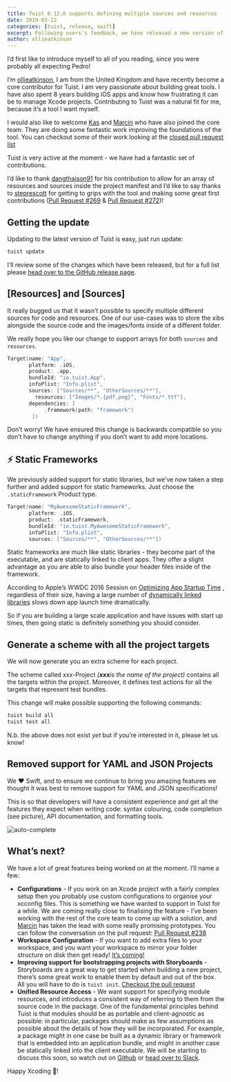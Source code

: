 ```yaml
---
title: Tuist 0.12.0 supports defining multiple sources and resources
date: 2019-03-12
categories: [tuist, release, swift]
excerpt: Following users's feedback, we have released a new version of Tuist, 0.12.0 that supports defining multiple sources and resources. Moreover, we added a new product type for those of you that would like to opt for static linking, and added generation of schemes with all the targets that are part of the project. This version also drops support for defining the manifests as a JSON file because Swift will pave our way to a better maintainability and reusability.
author: ollieatkinson
---
```


I’d first like to introduce myself to all of you reading, since you were probably all expecting Pedro!

I’m [ollieatkinson](https://github.com/ollieatkinson), I am from the United Kingdom and have recently become a core contributor for Tuist. I am very passionate about building great tools. I have also spent 8 years building iOS apps and know how frustrating it can be to manage Xcode projects. Contributing to Tuist was a natural fit for me, because it’s a tool I want myself.

I would also like to welcome [Kas](https://github.com/kwridan) and [Marcin](https://github.com/marciniwanicki) who have also joined the core team. They are doing some fantastic work improving the foundations of the tool. You can checkout some of their work looking at the [closed pull request list](https://github.com/tuist/tuist/pulls?q=is%3Apr+is%3Aclosed)

Tuist is very active at the moment - we have had a fantastic set of contributions.

I’d like to thank [dangthaison91](https://github.com/dangthaison91) for his contribution to allow for an array of resources and sources inside the project manifest and I’d like to say thanks to [steprescott](https://github.com/steprescott) for getting to grips with the tool and making some great first contributions ([Pull Request #269](https://github.com/tuist/tuist/pull/269) & [Pull Request #272](https://github.com/tuist/tuist/pull/272))!

## Getting the update

Updating to the latest version of Tuist is easy, just run update:

```sh
tuist update
```

I’ll review some of the changes which have been released, but for a full list please [head over to the GitHub release page](https://github.com/tuist/tuist/releases/tag/0.12.0).

## [Resources] and [Sources]

It really bugged us that it wasn’t possible to specify multiple different sources for code and resources. One of our use-cases was to store the xibs alongside the source code and the images/fonts inside of a different folder.

We really hope you like our change to support arrays for both `sources` and `resources`.

```swift
Target(name: "App",
       platform: .iOS,
       product: .app,
       bundleId: "io.tuist.App",
       infoPlist: "Info.plist",
       sources: ["Sources/**", "OtherSources/**"],
		 resources: ["Images/*.{pdf,png}", "Fonts/*.ttf"],
       dependencies: [
            .framework(path: "framework")
        ])
```

Don’t worry! We have ensured this change is backwards compatible so you don’t have to change anything if you don’t want to add more locations.

## ⚡️ Static Frameworks

We previously added support for static libraries, but we’ve now taken a step further and added support for static frameworks. Just choose the `.staticFramework` Product type.

```swift
Target(name: "MyAwesomeStaticFramework",
       platform: .iOS,
       product: .staticFramework,
       bundleId: "io.tuist.MyAwesomeStaticFramework",
       infoPlist: "Info.plist",
       sources: ["Sources/**", "OtherSources/**"])
```

Static frameworks are much like static libraries - they become part of the executable, and are statically linked to client apps. They offer a slight advantage as you are able to also bundle your header files inside of the framework.

According to Apple’s WWDC 2016 Session on [Optimizing App Startup Time](https://developer.apple.com/videos/play/wwdc2016/406/) , regardless of their size, having a large number of [dynamically linked libraries](https://developer.apple.com/library/content/documentation/DeveloperTools/Conceptual/DynamicLibraries/100-Articles/OverviewOfDynamicLibraries.html#//apple_ref/doc/uid/TP40001873-SW1) slows down app launch time dramatically.

So if you are building a large scale application and have issues with start up times, then going static is definitely something you should consider.

## Generate a scheme with all the project targets

We will now generate you an extra scheme for each project.

The scheme called xxx-Project _(**xxx**is the name of the project)_ contains all the targets within the project. Moreover, it defines test actions for all the targets that represent test bundles.

This change will make possible supporting the following commands:

```sh
tuist build all
tuist test all
```

N.b. the above does not exist _yet_ but if you’re interested in it, please let us know!

## Removed support for YAML and JSON Projects

We ❤️ Swift, and to ensure we continue to bring you amazing features we thought it was best to remove support for YAML and JSON specifications!

This is so that developers will have a consistent experience and get all the features they expect when writing code: syntax colouring, code completion (see picture), API documentation, and formatting tools.

![auto-complete](https://user-images.githubusercontent.com/1382565/54312754-98771a80-45cf-11e9-8d1e-ce3c909fdc53.png)

## What’s next?

We have a lot of great features being worked on at the moment. I’ll name a few:

- **Configurations** - If you work on an Xcode project with a fairly complex setup then you probably use custom configurations to organise your xcconfig files. This is something we have wanted to support in Tuist for a while. We are coming really close to finalising the feature - I’ve been working with the rest of the core team to come up with a solution, and [Marcin](https://github.com/marciniwanicki) has taken the lead with some really promising prototypes. You can follow the conversation on the pull request: [Pull Request #238](https://github.com/tuist/tuist/pull/238)
- **Workspace Configuration** - If you want to add extra files to your workspace, and you want your workspace to mirror your folder structure on disk then get ready! [It’s coming!](https://github.com/tuist/tuist/pull/262)
- **Improving support for bootstrapping projects with Storyboards** - Storyboards are a great way to get started when building a new project, there’s some great work to enable them by default and out of the box. All you will have to do is `tuist init`. [Checkout the pull request](https://github.com/tuist/tuist/pull/269)
- **Unified Resource Access** - We want support for specifying module resources, and introduces a consistent way of referring to them from the source code in the package. One of the fundamental principles behind Tuist is that modules should be as portable and client-agnostic as possible: in particular, packages should make as few assumptions as possible about the details of how they will be incorporated. For example, a package might in one case be built as a dynamic library or framework that is embedded into an application bundle, and might in another case be statically linked into the client executable. We will be starting to discuss this soon, so watch out on [Github](https://github.com/tuist/tuist/issues) or [head over to Slack](http://slack.tuist.io/).

Happy Xcoding 📝!
